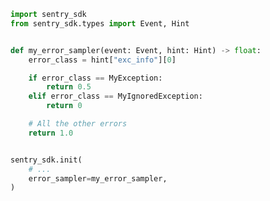 ```python
import sentry_sdk
from sentry_sdk.types import Event, Hint


def my_error_sampler(event: Event, hint: Hint) -> float:
    error_class = hint["exc_info"][0]

    if error_class == MyException:
        return 0.5
    elif error_class == MyIgnoredException:
        return 0

    # All the other errors
    return 1.0


sentry_sdk.init(
    # ...
    error_sampler=my_error_sampler,
)
```
